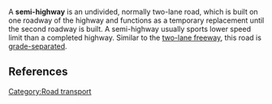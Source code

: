 {{Copy to Wiktionary}}
{{inline}}
A '''semi-highway''' is an undivided, normally two-lane road, which is built on one roadway of the highway and functions as a temporary replacement until the second roadway is built. A semi-highway usually sports lower speed limit than a completed highway. Similar to the [[two-lane freeway]], this road is [[grade-separated]].

== References ==
{{reflist}}

[[Category:Road transport]]

{{road-stub}}